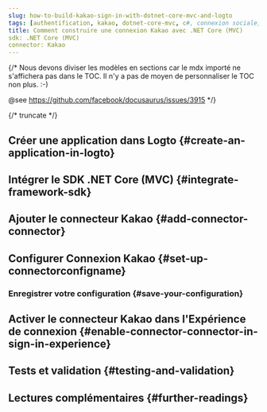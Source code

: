 ```yaml
---
slug: how-to-build-kakao-sign-in-with-dotnet-core-mvc-and-logto
tags: [authentification, kakao, dotnet-core-mvc, c#, connexion sociale, connexion, login]
title: Comment construire une connexion Kakao avec .NET Core (MVC)
sdk: .NET Core (MVC)
connector: Kakao
---
```


{/*
  Nous devons diviser les modèles en sections car le mdx importé ne s'affichera pas dans le TOC.
  Il n'y a pas de moyen de personnaliser le TOC non plus. :-)

  @see https://github.com/facebook/docusaurus/issues/3915
*/}




{/* truncate */}

<Intro connector={connector} sdk=".NET Core (MVC)" link="https://dotnet.microsoft.com/apps/aspnet/mvc" />

## Créer une application dans Logto \{#create-an-application-in-logto}

<CreateApplication type="Traditional web" framework=".NET Core (MVC)" />

## Intégrer le SDK .NET Core (MVC) \{#integrate-framework-sdk}

<IntegrateSdk />

## Ajouter le connecteur Kakao \{#add-connector-connector}

<AddSocialConnector connector={connector} framework=".NET Core (MVC)" />

## Configurer Connexion Kakao \{#set-up-connectorconfigname}

<ConnectorGuide />

### Enregistrer votre configuration \{#save-your-configuration}

<SaveYourConfiguration connector={connector} />

## Activer le connecteur Kakao dans l'Expérience de connexion \{#enable-connector-connector-in-sign-in-experience}

<EnableSocialConnector connector={connector} />

## Tests et validation \{#testing-and-validation}

<TestingAndValidation connector={connector} sdk=".NET Core (MVC)" />

## Lectures complémentaires \{#further-readings}

<FurtherReadings />